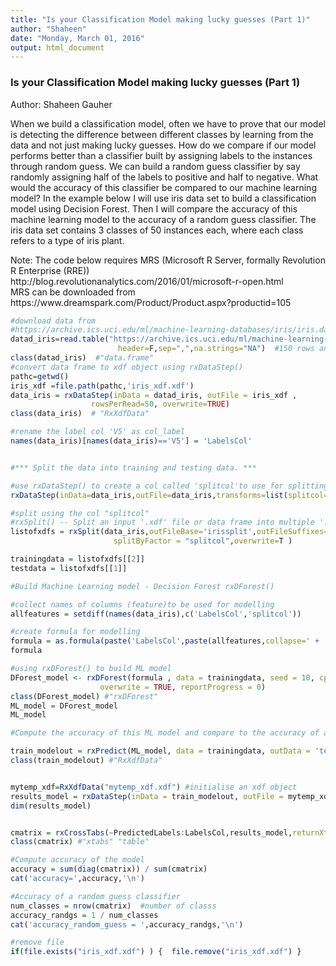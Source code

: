 ```yaml
---
title: "Is your Classification Model making lucky guesses (Part 1)"
author: "Shaheen"
date: "Monday, March 01, 2016"
output: html_document
---
```


### Is your Classification Model making lucky guesses (Part 1)  
Author: Shaheen Gauher


When we build a classification model, often we have to prove that our model is detecting the difference between different classes by learning from the data and not just making lucky guesses. How do we compare if our model performs better than a classifier built by assigning labels to the instances through random guess. We can build a random guess classifier by say randomly assigning half of the labels to positive and half to negative. What would the accuracy of this classifier be compared to our machine learning model? In the example below I will use iris data set to build a classification model using Decision Forest. Then I will compare the accuracy of this machine learning model to the accuracy of a random guess classifier. The iris data set contains 3 classes of 50 instances each, where each class refers to a type of iris plant.  

Note: The code below requires MRS (Microsoft R Server, formally Revolution R Enterprise (RRE))  
http://blog.revolutionanalytics.com/2016/01/microsoft-r-open.html    
MRS can be downloaded from https://www.dreamspark.com/Product/Product.aspx?productid=105


```r
#download data from
#https://archive.ics.uci.edu/ml/machine-learning-databases/iris/iris.data
datad_iris=read.table("https://archive.ics.uci.edu/ml/machine-learning-databases/iris/iris.data", 
                        header=F,sep=",",na.strings="NA")  #150 rows and 5 columns for iris data
class(datad_iris)  #"data.frame"
#convert data frame to xdf object using rxDataStep() 
pathc=getwd()
iris_xdf =file.path(pathc,'iris_xdf.xdf') 
data_iris = rxDataStep(inData = datad_iris, outFile = iris_xdf ,
                  rowsPerRead=50, overwrite=TRUE)
class(data_iris)  # "RxXdfData"

#rename the label col 'V5' as col_label
names(data_iris)[names(data_iris)=='V5'] = 'LabelsCol'


#*** Split the data into training and testing data. ***

#use rxDataStep() to create a col called 'splitcol'to use for splitting
rxDataStep(inData=data_iris,outFile=data_iris,transforms=list(splitcol=factor(rbinom(.rxNumRows,1,0.8),labels=c('test','train'))),overwrite=T)  

#split using the col "splitcol" 
#rxSplit() -- Split an input '.xdf' file or data frame into multiple '.xdf' files or a list of data frames.
listofxdfs = rxSplit(data_iris,outFileBase='irissplit',outFileSuffixes=c("Train", "Test"),
                       splitByFactor = "splitcol",overwrite=T )

trainingdata = listofxdfs[[2]]
testdata = listofxdfs[[1]]

#Build Machine Learning model - Decision Forest rxDForest()

#collect names of columns (feature)to be used for modelling
allfeatures = setdiff(names(data_iris),c('LabelsCol','splitcol'))

#create formula for modelling
formula = as.formula(paste('LabelsCol',paste(allfeatures,collapse=' + '),sep=' ~ '))  
formula

#using rxDForest() to build ML model
DForest_model <- rxDForest(formula , data = trainingdata, seed = 10, cp = 0.01, nTree = 50, mTry = 2,                   
                    overwrite = TRUE, reportProgress = 0)
class(DForest_model) #"rxDForest" 
ML_model = DForest_model
ML_model

#Compute the accuracy of this ML model and compare to the accuracy of a random guess classifier.

train_modelout = rxPredict(ML_model, data = trainingdata, outData = 'temp.xdf', overwrite = TRUE, writeModelVars = TRUE, predVarNames = "PredictedLabels",type='class')
class(train_modelout) #"RxXdfData"


mytemp_xdf=RxXdfData("mytemp_xdf.xdf") #initialise an xdf object 
results_model = rxDataStep(inData = train_modelout, outFile = mytemp_xdf,varsToKeep = c('PredictedLabels','LabelsCol'),overwrite = TRUE )
dim(results_model)


cmatrix = rxCrossTabs(~PredictedLabels:LabelsCol,results_model,returnXtabs = T)
class(cmatrix) #"xtabs" "table"

#Compute accuracy of the model
accuracy = sum(diag(cmatrix)) / sum(cmatrix)
cat('accuracy=',accuracy,'\n')

#Accuracy of a random guess classifier
num_classes = nrow(cmatrix)  #number of classs
accuracy_randgs = 1 / num_classes   
cat('accuracy_random_guess = ',accuracy_randgs,'\n')

#remove file
if(file.exists("iris_xdf.xdf") ) {  file.remove("iris_xdf.xdf") }
```

